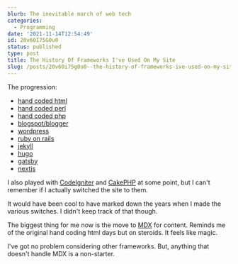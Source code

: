 ```yaml
---
blurb: The inevitable march of web tech
categories:
  - Programming
date: '2021-11-14T12:54:49'
id: 20v60I75G0u0
status: published
type: post
title: The History Of Frameworks I've Used On My Site
slug: /posts/20v60i75g0u0--the-history-of-frameworks-ive-used-on-my-site
---
```


The progression:

- [hand coded html](https://developer.mozilla.org/en-US/docs/Web/HTML)
- [hand coded perl](https://www.perl.org/)
- [hand coded php](https://www.php.net/)
- [blogspot/blogger](https://www.blogger.com/about/)
- [wordpress](https://wordpress.com/)
- [ruby on rails](https://rubyonrails.org/)
- [jekyll](https://jekyllrb.com/)
- [hugo](https://gohugo.io/)
- [gatsby](https://www.gatsbyjs.com/)
- [nextjs](https://nextjs.org/)

I also played with [CodeIgniter](https://codeigniter.com/) and [CakePHP](https://cakephp.org/) at some point, but I can't remember if I actually switched the site to them.

It would have been cool to have marked down the years when I made the various switches. I didn't keep track of that though.

The biggest thing for me now is the move to [MDX](https://mdxjs.com/) for content. Reminds me of the original hand coding html days but on steroids. It feels like magic. 

I've got no problem considering other frameworks. But, anything that doesn't handle MDX is a non-starter. 

